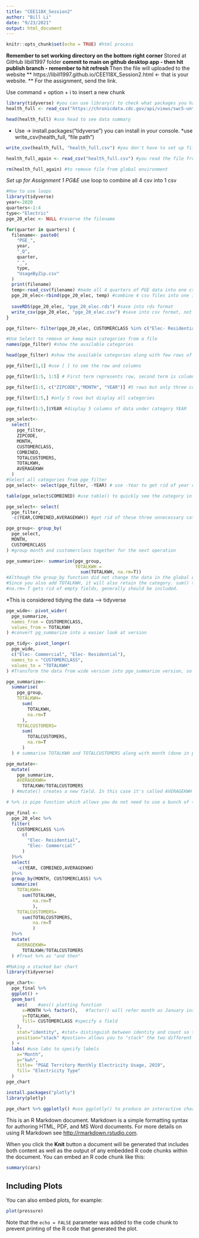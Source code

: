 ```yaml
---
title: "CEE118X_Session2"
author: "Bill Li"
date: "9/23/2021"
output: html_document
---
```


```r
knitr::opts_chunk$set(echo = TRUE) #html process
```
**Remember to set working directory on the bottom right corner 
**Stored at GitHub libill1997 folder 
**commit to main on github desktop app - then hit publish branch - remember to hit refresh
** Then the file will uploaded to the website
** https://libill1997.github.io/CEE118X_Session2.html <- that is your website. 
** For the assignment, send the link. 

Use command + option + i to insert a new chunk

```r
library(tidyverse) #you can use library() to check what packages you have
health_full <- read_csv("https://chronicdata.cdc.gov/api/views/swc5-untb/rows.csv?accessType=DOWNLOAD&bom=true&format=true") #use command enter 

head(health_full) #use head to see data summary 
```
* Use -> install.packages("tidyverse") you can install in your console. 
*use write_csv(health_full, "file path")
```r
write_csv(health_full, "health_full.csv") #you don't have to set up file path in this case because your working directory is set as github folder. 
```

```r
health_full_again <- read_csv("health_full.csv") #you read the file from local csv file

rm(health_full_again) #to remove file from global environment 
```

*Set up for Assignment 1 PG&E
*use loop to combine all 4 csv into 1 csv
```r
#How to use loops
library(tidyverse)
year<-2020
quarters<-1:4
type<-"Electric"
pge_20_elec <- NULL #reserve the filename

for(quarter in quarters) {
  filename<- paste0(
    "PGE_",
    year,
    "_Q",
    quarter,
    "_",
    type,
    "UsageByZip.csv"
  )
  print(filename)
  temp<-read_csv(filename) #made all 4 quarters of PGE data into one csv
  pge_20_elec<-rbind(pge_20_elec, temp) #combine 4 csv files into one in global environment 
  
  saveRDS(pge_20_elec, "pge_20_elec.rds") #save into rds format
  write_csv(pge_20_elec, "pge_20_elec.csv") #save into csv format, not necessary
}


```

```r
pge_filter<- filter(pge_20_elec, CUSTOMERCLASS %in% c("Elec- Residential", "Elec- Commercial") ) # %in% means include items of interest under CUSTOMERCLASS category, in this class we only interested in data having Elect residential and Elec commercial 

```

```r
#Use Select to remove or keep main categories from a file 
names(pge_filter) #show the available categories

head(pge_filter) #show the available categories along with few rows of data

```

```r
pge_filter[1,1] #use [ ] to see the row and columns
```

```r
pge_filter[1:5, 1:5] # First term represents row, second term is column
```

```r
pge_filter[1:5, c("ZIPCODE","MONTH", "YEAR")] #5 rows but only three columns of desire categories, c() basically allows you to create desire vectors.
```

```r
pge_filter[1:5,] #only 5 rows but display all categories
```

```r
pge_filter[1:5,]$YEAR #display 5 columns of data under category YEAR
```

```r
pge_select<- 
  select(
    pge_filter,
    ZIPCODE,
    MONTH,
    CUSTOMERCLASS,
    COMBINED,
    TOTALCUSTOMERS,
    TOTALKWH,
    AVERAGEKWH
  )
#Select all categories from pge_filter
pge_select<- select(pge_filter, -YEAR) # use -Year to get rid of year column from pge_filter
```

```r
table(pge_select$COMBINED) #use table() to quickly see the category in interest 
```

```r
pge_select<- select(
  pge_filter,
  -c(YEAR,COMBINED,AVERAGEKWH)) #get rid of these three unnecessary categories with -c() also works. 
```

```r
pge_group<- group_by(
  pge_select,
  MONTH,
  CUSTOMERCLASS
) #group month and customerclass together for the next operation
```

```r
pge_summarize<- summarize(pge_group,
                          TOTALKWH = 
                            sum(TOTALKWH, na.rm=T))
#Although the group_by function did not change the data in the global environment. summarize() recognized the group_by() to create two columns with just MONTH and CUSTOMERCLASS.
#Since you also add TOTALKWH, it will also retain the category. sum() takes all values of TOTALKWH from the pge_group that share the same MONTH and CUSTOMERCLASS and add them together. 
#na.rm= T gets rid of empty fields, generally should be included. 
```
*This is considered tidying the data --> tidyverse 

```r
pge_wide<- pivot_wider(
  pge_summarize,
  names_from = CUSTOMERCLASS,
  values_from = TOTALKWH
) #convert pg_summarize into a easier look at version
```

```r
pge_tidy<- pivot_longer(
  pge_wide,
  c("Elec- Commercial", "Elec- Residential"),
  names_to = "CUSTOMERCLASS",
  values_to = "TOTALKWH"
) #Transform the data from wide version into pge_summarize version, so more difficult to look at.
```

```r
pge_summarize<-
  summarise(
    pge_group,
    TOTALKWH=
      sum(
        TOTALKWH,
        na.rm=T
      ),
    TOTALCUSTOMERS=
      sum(
        TOTALCUSTOMERS,
        na.rm=T
      )
  ) # summarise TOTALKWH and TOTALCUSTOMERS along with month (done in pge_group step)
```

```r
pge_mutate<- 
  mutate(
    pge_summarize,
    AVERAGEKWH=
      TOTALKWH/TOTALCUSTOMERS
  ) #mutate() creates a new field. In this case it's called AVERAGEKWH which is Totalkwh divide by Totalcustomers
```

```r
# %>% is pipe function which allows you do not need to use a bunch of <- to define every operations. Things from above can be done like this:

pge_final <-
  pge_20_elec %>%
  filter(
    CUSTOMERCLASS %in% 
      c(
        "Elec- Residential",
        "Elec- Commercial"
      )
  )%>%
  select(
    -c(YEAR, COMBINED,AVERAGEKWH)
  )%>%
  group_by(MONTH, CUSTOMERCLASS) %>%
  summarize(
    TOTALKWH=
      sum(TOTALKWH,
          na.rm=T
          ),
    TOTALCUSTOMERS=
      sum(TOTALCUSTOMERS,
          na.rm=T
          )
  )%>%
  mutate(
    AVERAGEKWH=
      TOTALKWH/TOTALCUSTOMERS
  ) #Treat %>% as "and then" 
```

```r
#Making a stacked bar chart
library(tidyverse)

pge_chart<-
  pge_final %>%
  ggplot() +
  geom_bar(
    aes(    #aes() plotting function
      x=MONTH %>% factor(),   #factor() will refer month as January instead of numbers
      y=TOTALKWH,
      fill= CUSTOMERCLASS #specify a field 
    ),
    stat="identity", #stat= distinguish between identity and count so the difference between couting kwh("identity") and number of entries("count")
    position="stack" #postion= allows you to "stack" the two different electricity type or you can "dodge" which put them side by side
  ) +
  labs( #use labs to specify labels
    x="Month", 
    y="kwh",
    title= "PG&E Territory Monthly Electricity Usage, 2019",
    fill= "Electricity Type"
  )
pge_chart
```

```r
install.packages("plotly")
library(plotly)
```

```r
pge_chart %>% ggplotly() #use ggplotly() to produce an interactive chart
```




This is an R Markdown document. Markdown is a simple formatting syntax for authoring HTML, PDF, and MS Word documents. For more details on using R Markdown see <http://rmarkdown.rstudio.com>.


When you click the **Knit** button a document will be generated that includes both content as well as the output of any embedded R code chunks within the document. You can embed an R code chunk like this:

```r
summary(cars)
```

## Including Plots

You can also embed plots, for example:

```r
plot(pressure)
```

Note that the `echo = FALSE` parameter was added to the code chunk to prevent printing of the R code that generated the plot.
